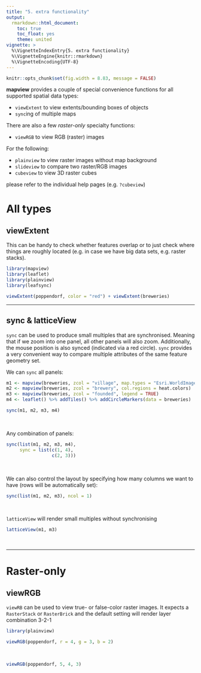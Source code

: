 ```yaml
---
title: "5. extra functionality"
output:
  rmarkdown::html_document:
    toc: true
    toc_float: yes
    theme: united
vignette: >
  %\VignetteIndexEntry{5. extra functionality}
  %\VignetteEngine{knitr::rmarkdown}
  %\VignetteEncoding{UTF-8}
---
```


```r
knitr::opts_chunk$set(fig.width = 8.83, message = FALSE)
```

**mapview** provides a couple of special convenience functions for all supported spatial data types:

- `viewExtent` to view extents/bounding boxes of objects
- `sync`ing of multiple maps

There are also a few *raster-only* specialty functions:

- `viewRGB` to view RGB (raster) images

For the following:

- `plainview` to view raster images without map background
- `slideview` to compare two raster/RGB images
- `cubeview` to view 3D raster cubes

please refer to the individual help pages (e.g. `?cubeview`)

# All types

## viewExtent

This can be handy to check whether features overlap or to just check where things are roughly located (e.g. in case we have big data sets, e.g. raster stacks).

```r
library(mapview)
library(leaflet)
library(plainview)
library(leafsync)

viewExtent(poppendorf, color = "red") + viewExtent(breweries)
```

------

## sync & latticeView

`sync` can be used to produce small multiples that are synchronised. Meaning that if we zoom into one panel, all other panels will also zoom. Additionally, the mouse position is also synced (indicated via a red circle). `sync` provides a very convenient way to compare multiple attributes of the same feature geometry set.

We can `sync` all panels:

```r
m1 <- mapview(breweries, zcol = "village", map.types = "Esri.WorldImagery")
m2 <- mapview(breweries, zcol = "brewery", col.regions = heat.colors)
m3 <- mapview(breweries, zcol = "founded", legend = TRUE)
m4 <- leaflet() %>% addTiles() %>% addCircleMarkers(data = breweries)

sync(m1, m2, m3, m4)
```

<br>

Any combination of panels:

```r
sync(list(m1, m2, m3, m4),
     sync = list(c(1, 4),
                 c(2, 3)))
```

<br>

We can also control the layout by specifying how many columns we want to have (rows will be automatically set):

```r
sync(list(m1, m2, m3), ncol = 1)
```

<br>

`latticeView` will render small multiples without synchronising

```r
latticeView(m1, m3)
```

<br>

------

# Raster-only

## viewRGB

`viewRB` can be used to view true- or false-color raster images. It expects a `RasterStack` or `RasterBrick` and the default setting will render layer combination 3-2-1

```r
library(plainview)

viewRGB(poppendorf, r = 4, g = 3, b = 2)
```

<br>

```r
viewRGB(poppendorf, 5, 4, 3)
```
